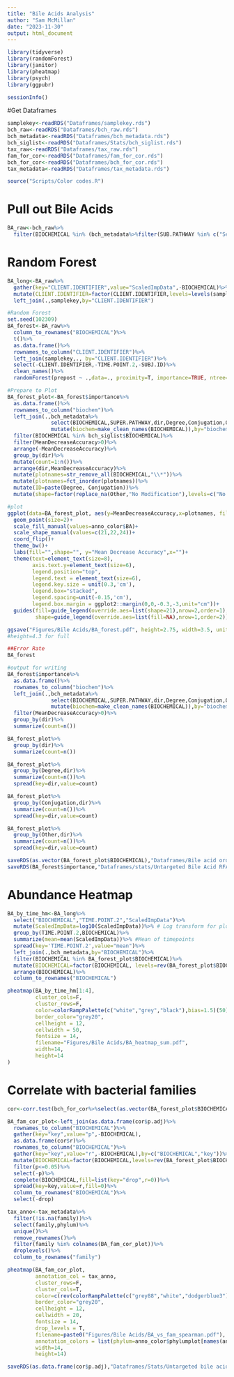 ```yaml
---
title: "Bile Acids Analysis"
author: "Sam McMillan"
date: "2023-11-30"
output: html_document
---
```


```r
library(tidyverse)
library(randomForest)
library(janitor)
library(pheatmap)
library(psych)
library(ggpubr)

sessionInfo()
```

#Get Dataframes
```r
samplekey<-readRDS("Dataframes/samplekey.rds")
bch_raw<-readRDS("Dataframes/bch_raw.rds")
bch_metadata<-readRDS("Dataframes/bch_metadata.rds")
bch_siglist<-readRDS("Dataframes/Stats/bch_siglist.rds")
tax_raw<-readRDS("Dataframes/tax_raw.rds")
fam_for_cor<-readRDS("Dataframes/fam_for_cor.rds")
bch_for_cor<-readRDS("Dataframes/bch_for_cor.rds")
tax_metadata<-readRDS("Dataframes/tax_metadata.rds")

source("Scripts/Color codes.R")
```

# Pull out Bile Acids
```r
BA_raw<-bch_raw%>%
  filter(BIOCHEMICAL %in% (bch_metadata%>%filter(SUB.PATHWAY %in% c("Secondary Bile Acid Metabolism", "Primary Bile Acid Metabolism")))$BIOCHEMICAL)

```


# Random Forest
```r
BA_long<-BA_raw%>%
  gather(key="CLIENT.IDENTIFIER",value="ScaledImpData",-BIOCHEMICAL)%>%
  mutate(CLIENT.IDENTIFIER=factor(CLIENT.IDENTIFIER,levels=levels(samplekey$CLIENT.IDENTIFIER)))%>%
  left_join(.,samplekey,by="CLIENT.IDENTIFIER")

#Random Forest
set.seed(102309)
BA_forest<-BA_raw%>%
  column_to_rownames("BIOCHEMICAL")%>%
  t()%>%
  as.data.frame()%>%
  rownames_to_column("CLIENT.IDENTIFIER")%>%
  left_join(samplekey,., by="CLIENT.IDENTIFIER")%>%
  select(-CLIENT.IDENTIFIER,-TIME.POINT.2,-SUBJ.ID)%>%
  clean_names()%>%
  randomForest(prepost ~ .,data=., proximity=T, importance=TRUE, ntree=1000)

#Prepare to Plot
BA_forest_plot<-BA_forest$importance%>%
  as.data.frame()%>%
  rownames_to_column("biochem")%>%
  left_join(.,bch_metadata%>%
              select(BIOCHEMICAL,SUPER.PATHWAY,dir,Degree,Conjugation,Other)%>%
              mutate(biochem=make_clean_names(BIOCHEMICAL)),by="biochem")%>%
  filter(BIOCHEMICAL %in% bch_siglist$BIOCHEMICAL)%>%
  filter(MeanDecreaseAccuracy>0)%>%
  arrange(-MeanDecreaseAccuracy)%>%
  group_by(dir)%>%
  mutate(count=1:n())%>%
  arrange(dir,MeanDecreaseAccuracy)%>%
  mutate(plotnames=str_remove_all(BIOCHEMICAL,"\\*"))%>%
  mutate(plotnames=fct_inorder(plotnames))%>%
  mutate(ID=paste(Degree, Conjugation))%>%
  mutate(shape=factor(replace_na(Other,"No Modification"),levels=c("No Modification","Sulfated","Glucuronidated")))

#plot
ggplot(data=BA_forest_plot, aes(y=MeanDecreaseAccuracy,x=plotnames, fill=ID, shape=shape))+
  geom_point(size=2)+
  scale_fill_manual(values=anno_color$BA)+
  scale_shape_manual(values=c(21,22,24))+
  coord_flip()+
  theme_bw()+
  labs(fill="",shape="", y="Mean Decrease Accuracy",x="")+
  theme(text=element_text(size=8),
        axis.text.y=element_text(size=6),
        legend.position="top",
        legend.text = element_text(size=6),
        legend.key.size = unit(0.3,'cm'),
        legend.box="stacked",
        legend.spacing=unit(-0.15,'cm'),
        legend.box.margin = ggplot2::margin(0,0,-0.3,-3,unit="cm"))+
  guides(fill=guide_legend(override.aes=list(shape=21),nrow=2,order=1),
         shape=guide_legend(override.aes=list(fill=NA),nrow=1,order=2))

ggsave("Figures/Bile Acids/BA_forest.pdf", height=2.75, width=3.5, units="in")
#height=4.3 for full

##Error Rate
BA_forest

#output for writing
BA_forest$importance%>%
  as.data.frame()%>%
  rownames_to_column("biochem")%>%
  left_join(.,bch_metadata%>%
              select(BIOCHEMICAL,SUPER.PATHWAY,dir,Degree,Conjugation,Other)%>%
              mutate(biochem=make_clean_names(BIOCHEMICAL)),by="biochem")%>%
  filter(MeanDecreaseAccuracy>0)%>%
  group_by(dir)%>%
  summarize(count=n())

BA_forest_plot%>%
  group_by(dir)%>%
  summarize(count=n())

BA_forest_plot%>%
  group_by(Degree,dir)%>%
  summarize(count=n())%>%
  spread(key=dir,value=count)

BA_forest_plot%>%
  group_by(Conjugation,dir)%>%
  summarize(count=n())%>%
  spread(key=dir,value=count)

BA_forest_plot%>%
  group_by(Other,dir)%>%
  summarize(count=n())%>%
  spread(key=dir,value=count)

saveRDS(as.vector(BA_forest_plot$BIOCHEMICAL),"Dataframes/Bile acid order.rds")
saveRDS(BA_forest$importance,"Dataframes/stats/Untargeted Bile Acid RFA.rds")
```

# Abundance Heatmap
```r
BA_by_time_hm<-BA_long%>%
  select("BIOCHEMICAL","TIME.POINT.2","ScaledImpData")%>%
  mutate(ScaledImpData=log10(ScaledImpData))%>% # Log transform for plotting
  group_by(TIME.POINT.2,BIOCHEMICAL)%>%
  summarize(mean=mean(ScaledImpData))%>% #Mean of timepoints
  spread(key='TIME.POINT.2',value="mean")%>%
  left_join(.,bch_metadata,by="BIOCHEMICAL")%>%
  filter(BIOCHEMICAL %in% BA_forest_plot$BIOCHEMICAL)%>%
  mutate(BIOCHEMICAL=factor(BIOCHEMICAL, levels=rev(BA_forest_plot$BIOCHEMICAL)))%>%
  arrange(BIOCHEMICAL)%>%
  column_to_rownames("BIOCHEMICAL")

pheatmap(BA_by_time_hm[1:4],
         cluster_cols=F,
         cluster_rows=F,
         color=colorRampPalette(c("white","grey","black"),bias=1.5)(50),
         border_color="grey20",
         cellheight = 12,
         cellwidth = 50,
         fontsize = 14,
         filename="Figures/Bile Acids/BA_heatmap_sum.pdf",
         width=14,
         height=14
)
```
# Correlate with bacterial families
```r
cor<-corr.test(bch_for_cor%>%select(as.vector(BA_forest_plot$BIOCHEMICAL)),fam_for_cor,method="spearman",adjust="holm")

BA_fam_cor_plot<-left_join(as.data.frame(cor$p.adj)%>%
  rownames_to_column("BIOCHEMICAL")%>%
  gather(key="key",value="p",-BIOCHEMICAL),
  as.data.frame(cor$r)%>%
  rownames_to_column("BIOCHEMICAL")%>%
  gather(key="key",value="r",-BIOCHEMICAL),by=c("BIOCHEMICAL","key"))%>%
  mutate(BIOCHEMICAL=factor(BIOCHEMICAL,levels=rev(BA_forest_plot$BIOCHEMICAL)))%>%
  filter(p<=0.05)%>%
  select(-p)%>%
  complete(BIOCHEMICAL,fill=list(key="drop",r=0))%>%
  spread(key=key,value=r,fill=0)%>%
  column_to_rownames("BIOCHEMICAL")%>%
  select(-drop)

tax_anno<-tax_metadata%>%
  filter(!is.na(family))%>%
  select(family,phylum)%>%
  unique()%>%
  remove_rownames()%>%
  filter(family %in% colnames(BA_fam_cor_plot))%>%
  droplevels()%>%
  column_to_rownames("family")

pheatmap(BA_fam_cor_plot,
         annotation_col = tax_anno,
         cluster_rows=F,
         cluster_cols=T,
         color=c(rev(colorRampPalette(c("grey88","white","dodgerblue3"),bias=1)(30)),colorRampPalette(c("grey88","white", "red3"),bias=1)(30)),
         border_color="grey20",
         cellheight = 12,
         cellwidth = 20,
         fontsize = 14,
         drop_levels = T,
         filename=paste0("Figures/Bile Acids/BA_vs_fam_spearman.pdf"),
         annotation_colors = list(phylum=anno_color$phylumplot[names(anno_color$phylumplot) %in% unique(tax_anno$phylum)]),
         width=14,
         height=14)

saveRDS(as.data.frame(cor$p.adj),"Dataframes/Stats/Untargeted bile acids vs families spearman t test holm.rds")
```

